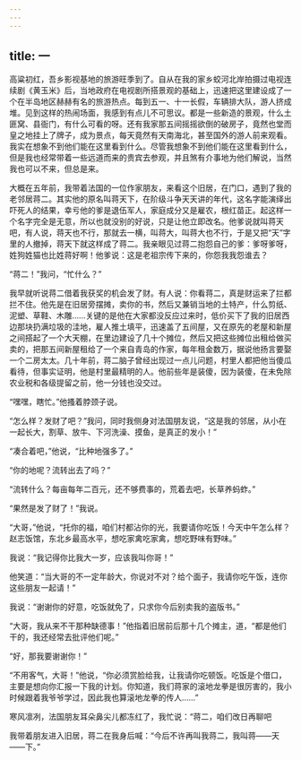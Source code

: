 ```yaml
---
---
---
```

title: 一
---





高粱初红，吾乡影视基地的旅游旺季到了。自从在我的家乡蛟河北岸拍摄过电视连续剧《黄玉米》后，当地政府在电视剧所搭景观的基础上，迅速把这里建设成了一个在半岛地区赫赫有名的旅游热点。每到五一、十一长假，车辆排大队，游人挤成堆。见到这样的热闹场面，我感到有点儿不可思议。都是一些新造的景观，什么土匪窝、县衙门，有什么可看的呀。还有我家那五间摇摇欲倒的破房子，竟然也堂而皇之地挂上了牌子，成为景点，每天竟然有天南海北，甚至国外的游人前来观看。我实在想象不到他们能在这里看到什么。尽管我想象不到他们能在这里看到什么，但是我也经常带着一些远道而来的贵宾去参观，并且煞有介事地为他们解说，当然我也可以不来，但总是来。

大概在五年前，我带着法国的一位作家朋友，来看这个旧居，在门口，遇到了我的老邻居蒋二。其实他的原名叫蒋天下，在阶级斗争天天讲的年代，这名字能演绎出吓死人的结果，幸亏他的爹是退伍军人，家庭成分又是雇农，根红苗正。起这样一个名字完全是无意，所以也就没别的好说，只是让他立即改名。他爹说就叫蒋天吧，有人说，蒋天也不行，那就去一横，叫蒋大，叫蒋大也不行，于是又把“天”字里的人撤掉，蒋天下就这样成了蒋二。我亲眼见过蒋二抱怨自己的爹：爹呀爹呀，姓狗姓猫也比姓蒋好啊！他爹说：这是老祖宗传下来的，你怨我我怨谁去？

“蒋二！”我问，“忙什么？”

我早就听说蒋二借着我获奖的机会发了财。有人说：你看蒋二，真是财运来了拦都拦不住。他先是在旧居旁摆摊，卖你的书，然后又兼销当地的土特产，什么剪纸、泥塑、草鞋、木雕……关键的是他在大家都没反应过来时，低价买下了我的旧居西边那块扔满垃圾的洼地，雇人推土填平，迅速盖了五间屋，又在原先的老屋和新屋之间搭起了一个大天棚，在里边建设了几十个摊位，然后又把这些摊位出租给做买卖的，把那五间新屋租给了一个来自青岛的作家，每年租金数万，据说他扬言要娶一个二房太太。几十年前，蒋二脑子曾经出现过一点儿问题，村里人都把他当傻瓜看待，但事实证明，他是村里最精明的人。他前些年是装傻，因为装傻，在未免除农业税和各级提留之前，他一分钱也没交过。

“嘿嘿，瞎忙。”他搔着脖颈子说。

“怎么样？发财了吧？”我问，同时我侧身对法国朋友说，“这是我的邻居，从小在一起长大，割草、放牛、下河洗澡、摸鱼，是真正的发小！”

“凑合着吧，”他说，“比种地强多了。”

“你的地呢？流转出去了吗？”

“流转什么？每亩每年二百元，还不够费事的，荒着去吧，长草养蚂蚱。”

“果然是发了财了！”我说。

“大哥，”他说，“托你的福，咱们村都沾你的光，我要请你吃饭！今天中午怎么样？赵志饭馆，东北乡最高水平，想吃家禽吃家禽，想吃野味有野味。”

我说：“我记得你比我大一岁，应该我叫你哥！”

他笑道：“当大哥的不一定年龄大，你说对不对？给个面子，我请你吃午饭，连你这些朋友一起请！”

我说：“谢谢你的好意，吃饭就免了，只求你今后别卖我的盗版书。”

“大哥，我从来不干那种缺德事！”他指着旧居前后那十几个摊主，道，“都是他们干的，我还经常去批评他们呢。”

“好，那我要谢谢你！”

“不用客气，大哥！”他说，“你必须赏脸给我，让我请你吃顿饭。吃饭是个借口，主要是想向你汇报一下我的计划。你知道，我们蒋家的滚地龙拳是很厉害的，我小时候跟着我爷爷学过，因此我也算滚地龙拳的传人……”

寒风凛冽，法国朋友耳朵鼻尖儿都冻红了，我忙说：“蒋二，咱们改日再聊吧

我带着朋友进入旧居，蒋二在我身后喊：“今后不许再叫我蒋二，我叫蒋——天——下。”